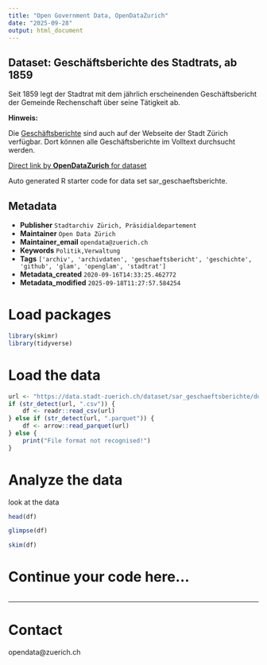 ```yaml
---
title: "Open Government Data, OpenDataZurich"
date: "2025-09-28"
output: html_document
---
```


## Dataset: Geschäftsberichte des Stadtrats, ab 1859

Seit 1859 legt der Stadtrat mit dem jährlich erscheinenden Geschäftsbericht der Gemeinde Rechenschaft über seine Tätigkeit ab.

**Hinweis:**

Die [Geschäftsberichte](https://www.stadt-zuerich.ch/geschaeftsbericht) sind auch auf der Webseite der Stadt Zürich verfügbar. Dort können alle Geschäftsberichte im Volltext durchsucht werden.



[Direct link by **OpenDataZurich** for dataset](https://data.stadt-zuerich.ch/dataset/sar_geschaeftsberichte)

Auto generated R starter code for data set sar_geschaeftsberichte.

## Metadata

- **Publisher** `Stadtarchiv Zürich, Präsidialdepartement`
- **Maintainer** `Open Data Zürich`
- **Maintainer_email** `opendata@zuerich.ch`
- **Keywords** `Politik,Ver­walt­ung`
- **Tags** `['archiv', 'archivdaten', 'geschaeftsbericht', 'geschichte', 'github', 'glam', 'openglam', 'stadtrat']`
- **Metadata_created** `2020-09-16T14:33:25.462772`
- **Metadata_modified** `2025-09-18T11:27:57.584254`


# Load packages

```r
library(skimr)
library(tidyverse)
```

# Load the data

```r
url <- "https://data.stadt-zuerich.ch/dataset/sar_geschaeftsberichte/download/sar_geschaeftsberichte.csv"
if (str_detect(url, ".csv")) {
    df <- readr::read_csv(url)
} else if (str_detect(url, ".parquet")) {
    df <- arrow::read_parquet(url)
} else {
    print("File format not recognised!")
}
```

# Analyze the data

look at the data
```r
head(df)
```

```r
glimpse(df)
```

```r
skim(df)
```

# Continue your code here...

```r

```

------------------------------------------------------------------------

# Contact

opendata@zuerich.ch
